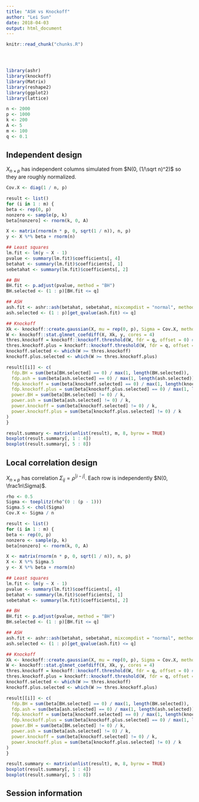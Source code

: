 ```yaml
---
title: "ASH vs Knockoff"
author: "Lei Sun"
date: 2018-04-03
output: html_document
---
```


<!-- The file analysis/chunks.R contains chunks that define default settings
shared across the workflowr files. -->
```r
knitr::read_chunk("chunks.R")
```

<!-- Update knitr chunk options -->
```r
```

<!-- Insert the date the file was last updated -->
```r
```

<!-- Insert the code version (Git commit SHA1) if Git repository exists and R
 package git2r is installed -->
```r
```

<!-- Add your analysis here -->

```r
library(ashr)
library(knockoff)
library(Matrix)
library(reshape2)
library(ggplot2)
library(lattice)
```

```r
n <- 2000
p <- 1000
k <- 200
A <- 5
m <- 100
q <- 0.1
```

## Independent design

$X_{n \times p}$ has independent columns simulated from $N(0, (1/\sqrt n)^2)$ so they are roughly normalized.

```r
Cov.X <- diag(1 / n, p)
```

```r
result <- list()
for (i in 1 : m) {
beta <- rep(0, p)
nonzero <- sample(p, k)
beta[nonzero] <- rnorm(k, 0, A)

X <- matrix(rnorm(n * p, 0, sqrt(1 / n)), n, p)
y <- X %*% beta + rnorm(n)

## Least squares
lm.fit <- lm(y ~ X - 1)
pvalue <- summary(lm.fit)$coefficients[, 4]
betahat <- summary(lm.fit)$coefficients[, 1]
sebetahat <- summary(lm.fit)$coefficients[, 2]

## BH
BH.fit <- p.adjust(pvalue, method = "BH")
BH.selected <- (1 : p)[BH.fit <= q]

## ASH
ash.fit <- ashr::ash(betahat, sebetahat, mixcompdist = "normal", method = "fdr")
ash.selected <- (1 : p)[get_qvalue(ash.fit) <= q]

## Knockoff
Xk <- knockoff::create.gaussian(X, mu = rep(0, p), Sigma = Cov.X, method = "sdp")
W <- knockoff::stat.glmnet_coefdiff(X, Xk, y, cores = 4)
thres.knockoff = knockoff::knockoff.threshold(W, fdr = q, offset = 0) # less conservative
thres.knockoff.plus = knockoff::knockoff.threshold(W, fdr = q, offset = 1) # more conservative
knockoff.selected <- which(W >= thres.knockoff)
knockoff.plus.selected <- which(W >= thres.knockoff.plus)

result[[i]] <- c(
  fdp.BH = sum(beta[BH.selected] == 0) / max(1, length(BH.selected)),
  fdp.ash = sum(beta[ash.selected] == 0) / max(1, length(ash.selected)),
  fdp.knockoff = sum(beta[knockoff.selected] == 0) / max(1, length(knockoff.selected)),
  fdp.knockoff.plus = sum(beta[knockoff.plus.selected] == 0) / max(1, length(knockoff.plus.selected)),
  power.BH = sum(beta[BH.selected] != 0) / k,
  power.ash = sum(beta[ash.selected] != 0) / k,
  power.knockoff = sum(beta[knockoff.selected] != 0) / k,
  power.knockoff.plus = sum(beta[knockoff.plus.selected] != 0) / k
)
}
```

```r
result.summary <- matrix(unlist(result), m, 8, byrow = TRUE)
boxplot(result.summary[, 1 : 4])
boxplot(result.summary[, 5 : 8])
```

## Local correlation design

$X_{n \times p}$ has correlation $\Sigma_{ij} = \rho^{|i - j|}$. Each row is independently $N(0, \frac1n\Sigma)$.

```r
rho <- 0.5
Sigma <- toeplitz(rho^(0 : (p - 1)))
Sigma.5 <- chol(Sigma)
Cov.X <- Sigma / n
```

```r
result <- list()
for (i in 1 : m) {
beta <- rep(0, p)
nonzero <- sample(p, k)
beta[nonzero] <- rnorm(k, 0, A)

X <- matrix(rnorm(n * p, 0, sqrt(1 / n)), n, p)
X <- X %*% Sigma.5
y <- X %*% beta + rnorm(n)

## Least squares
lm.fit <- lm(y ~ X - 1)
pvalue <- summary(lm.fit)$coefficients[, 4]
betahat <- summary(lm.fit)$coefficients[, 1]
sebetahat <- summary(lm.fit)$coefficients[, 2]

## BH
BH.fit <- p.adjust(pvalue, method = "BH")
BH.selected <- (1 : p)[BH.fit <= q]

## ASH
ash.fit <- ashr::ash(betahat, sebetahat, mixcompdist = "normal", method = "fdr")
ash.selected <- (1 : p)[get_qvalue(ash.fit) <= q]

## Knockoff
Xk <- knockoff::create.gaussian(X, mu = rep(0, p), Sigma = Cov.X, method = "sdp")
W <- knockoff::stat.glmnet_coefdiff(X, Xk, y, cores = 4)
thres.knockoff = knockoff::knockoff.threshold(W, fdr = q, offset = 0) # less conservative
thres.knockoff.plus = knockoff::knockoff.threshold(W, fdr = q, offset = 1) # more conservative
knockoff.selected <- which(W >= thres.knockoff)
knockoff.plus.selected <- which(W >= thres.knockoff.plus)

result[[i]] <- c(
  fdp.BH = sum(beta[BH.selected] == 0) / max(1, length(BH.selected)),
  fdp.ash = sum(beta[ash.selected] == 0) / max(1, length(ash.selected)),
  fdp.knockoff = sum(beta[knockoff.selected] == 0) / max(1, length(knockoff.selected)),
  fdp.knockoff.plus = sum(beta[knockoff.plus.selected] == 0) / max(1, length(knockoff.plus.selected)),
  power.BH = sum(beta[BH.selected] != 0) / k,
  power.ash = sum(beta[ash.selected] != 0) / k,
  power.knockoff = sum(beta[knockoff.selected] != 0) / k,
  power.knockoff.plus = sum(beta[knockoff.plus.selected] != 0) / k
)
}
```

```r
result.summary <- matrix(unlist(result), m, 8, byrow = TRUE)
boxplot(result.summary[, 1 : 4])
boxplot(result.summary[, 5 : 8])
```

## Session information

<!-- Insert the session information into the document -->
```r
```
